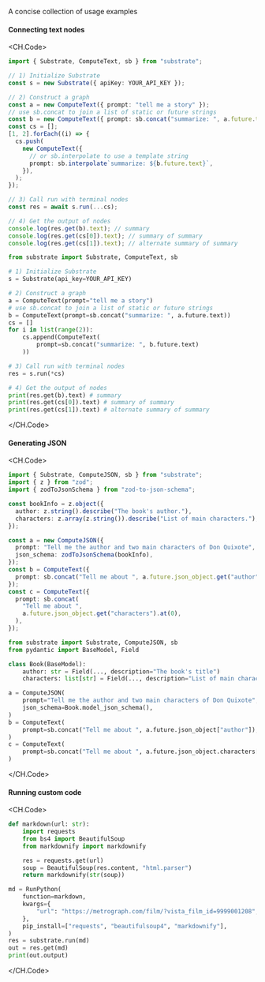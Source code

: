 
<Callout emoji="֍">A concise collection of usage examples</Callout>

#### Connecting text nodes

<CH.Code>

```typescript TypeScript
import { Substrate, ComputeText, sb } from "substrate";

// 1) Initialize Substrate
const s = new Substrate({ apiKey: YOUR_API_KEY });

// 2) Construct a graph
const a = new ComputeText({ prompt: "tell me a story" });
// use sb.concat to join a list of static or future strings
const b = new ComputeText({ prompt: sb.concat("summarize: ", a.future.text) });
const cs = [];
[1, 2].forEach((i) => {
  cs.push(
    new ComputeText({
      // or sb.interpolate to use a template string
      prompt: sb.interpolate`summarize: ${b.future.text}`,
    }),
  );
});

// 3) Call run with terminal nodes
const res = await s.run(...cs);

// 4) Get the output of nodes
console.log(res.get(b).text); // summary
console.log(res.get(cs[0]).text); // summary of summary
console.log(res.get(cs[1]).text); // alternate summary of summary
```

```python Python
from substrate import Substrate, ComputeText, sb

# 1) Initialize Substrate
s = Substrate(api_key=YOUR_API_KEY)

# 2) Construct a graph
a = ComputeText(prompt="tell me a story")
# use sb.concat to join a list of static or future strings
b = ComputeText(prompt=sb.concat("summarize: ", a.future.text))
cs = []
for i in list(range(2)):
    cs.append(ComputeText(
        prompt=sb.concat("summarize: ", b.future.text)
    ))

# 3) Call run with terminal nodes
res = s.run(*cs)

# 4) Get the output of nodes
print(res.get(b).text) # summary
print(res.get(cs[0]).text) # summary of summary
print(res.get(cs[1]).text) # alternate summary of summary
```

</CH.Code>

#### Generating JSON

<CH.Code>

```typescript TypeScript
import { Substrate, ComputeJSON, sb } from "substrate";
import { z } from "zod";
import { zodToJsonSchema } from "zod-to-json-schema";

const bookInfo = z.object({
  author: z.string().describe("The book's author."),
  characters: z.array(z.string()).describe("List of main characters."),
});

const a = new ComputeJSON({
  prompt: "Tell me the author and two main characters of Don Quixote",
  json_schema: zodToJsonSchema(bookInfo),
});
const b = ComputeText({
  prompt: sb.concat("Tell me about ", a.future.json_object.get("author")),
});
const c = ComputeText({
  prompt: sb.concat(
    "Tell me about ",
    a.future.json_object.get("characters").at(0),
  ),
});
```

```python Python
from substrate import Substrate, ComputeJSON, sb
from pydantic import BaseModel, Field

class Book(BaseModel):
    author: str = Field(..., description="The book's title")
    characters: list[str] = Field(..., description="List of main characters.")

a = ComputeJSON(
    prompt="Tell me the author and two main characters of Don Quixote",
    json_schema=Book.model_json_schema(),
)
b = ComputeText(
    prompt=sb.concat("Tell me about ", a.future.json_object["author"]),
)
c = ComputeText(
    prompt=sb.concat("Tell me about ", a.future.json_object.characters[0]),
)
```

</CH.Code>

#### Running custom code

<CH.Code>

```python Python
def markdown(url: str):
    import requests
    from bs4 import BeautifulSoup
    from markdownify import markdownify

    res = requests.get(url)
    soup = BeautifulSoup(res.content, "html.parser")
    return markdownify(str(soup))

md = RunPython(
    function=markdown,
    kwargs={
        "url": "https://metrograph.com/film/?vista_film_id=9999001208",
    },
    pip_install=["requests", "beautifulsoup4", "markdownify"],
)
res = substrate.run(md)
out = res.get(md)
print(out.output)
```

</CH.Code>
